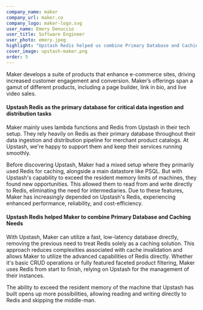 ```yaml
---
company_name: maker
company_url: maker.co
company_logo: maker-logo.svg
user_name: Emery Denuccio
user_title: Software Engineer
user_photo: emery.jpeg
highlight: "Upstash Redis helped us combine Primary Database and Caching Needs"
cover_image: upstash-maker.png
order: 5
---
```



Maker develops a suite of products that enhance e-commerce sites, driving increased customer engagement and conversion. Maker’s offerings span a gamut of different products, including a page builder, link in bio, and live video sales.
#### Upstash Redis as the primary database for critical data ingestion and distribution tasks

Maker mainly uses lambda functions and Redis from Upstash in their tech setup. They rely heavily on Redis as their primary database throughout their data ingestion and distribution pipeline for merchant product catalogs. At Upstash, we're happy to support them and keep their services running smoothly.

Before discovering Upstash, Maker had a mixed setup where they primarily used Redis for caching, alongside a main datastore like PSQL. But with Upstash's capability to exceed the resident memory limits of machines, they found new opportunities. This allowed them to read from and write directly to Redis, eliminating the need for intermediaries. Due to these features, Maker has increasingly depended on Upstash's Redis, experiencing enhanced performance, reliability, and cost-efficiency.
#### Upstash Redis helped Maker to combine Primary Database and Caching Needs

With Upstash, Maker can utilize a fast, low-latency database directly, removing the previous need to treat Redis solely as a caching solution. This approach reduces complexities associated with cache invalidation and allows Maker to utilize the advanced capabilities of Redis directly. Whether it's basic CRUD operations or fully featured faceted product filtering, Maker uses Redis from start to finish, relying on Upstash for the management of their instances.

<Highlight name="Emery Denuccio" title="Software Engineer" photo="emery.jpeg">
The ability to exceed the resident memory of the machine that Upstash has built opens up more possibilities, allowing reading and writing directly to Redis and skipping the middle-man.
</Highlight>

